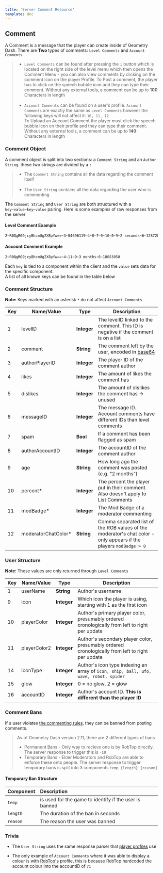 ```yaml
---
title: 'Server Comment Resource'
template: doc
---
```


## Comment

A Comment is a message that the player can create inside of Geometry Dash. There are **Two** types of comments: `Level Comments` and `Account Comments`

> - `Level Comments` can be found after pressing the `i` button which is located on the right side of the level menu which then opens the Comment Menu - you can also view comments by clicking on the comment icon on the player Profile. To Post a comment, the player has to click on the speech bubble icon and they can type their comment. Without any external tools, a comment can be up to **100** Characters in length<br/><br/>
> - `Account Comments` can be found on a user's profile. `Account Comments` are exactly the same as `Level Comments` however the following keys will not affect it: `10, 11, 12`<br/>To Upload an Account Comment the player must click the speech bubble icon on their profile and they can type their comment. Without any external tools, a comment can be up to **140** Characters in length

### Comment Object

A comment object is split into two sections: a `Comment String` and an `Author String`. these two strings are divided by a `:`

> - The `Comment String` contains all the data regarding the comment itself<br/><br/>
> - The `User String` contains all the data regarding the user who is commenting

The `Comment String` and `User String` are both structured with a `key~value~key~value` pairing. Here is some examples of raw responses from the server

#### **Level Comment Example**
```md
2~R0QgRG9jcyBhcmUgZXBpYw==~3~84696119~4~0~7~0~10~0~9~2 seconds~6~12872819:1~TheWylieMaster~9~1~10~4~11~16~14~3~15~2~16~9276649       
```

#### **Account Comment Example**
```md
2~R0QgRG9jcyBhcmUgZXBpYw==~4~11~9~3 months~6~18083050
```

Each `key` is tied to a component within the client and the `value` sets data for the specific component.  
A list of all known keys can be found in the table below

### Comment Structure

**Note:** Keys marked with an asterisk `*` do not affect `Account Comments`

| Key | Name/Value                | Type                                         | Description                                                              
|-----|---------------------------|----------------------------------------------|--------------------------------------------------------------------------
| 1   | levelID                   | **Integer**                                  | The levelID linked to the comment. This ID is negative if the comment is on a list
| 2	  | comment					  | **String**									 | The comment left by the user, encoded in [base64](/topics/encryption/base64.md)
| 3   | authorPlayerID					  | **Integer**									 | The player ID of the comment author |
| 4   | likes					  | **Integer**									 | The amount of likes the comment has
| 5   | dislikes                  | **Integer**                                  | The amount of dislikes the comment has -> unused
| 6   | messageID				  | **Integer**									 | The message ID. Account comments have different IDs than level comments
| 7   | spam                      | **Bool**                                     | If a comment has been flagged as spam
| 8   | authorAccountID | **Integer** | The accountID of the comment author |
| 9   | age						  | **String**									 | How long ago the comment was posted (e.g. "2 months")
| 10  | percent*				  | **Integer**									 | The percent the player put in their comment. Also doesn't apply to List Comments
| 11  | modBadge*                 | **Integer**                                  | The Mod Badge of a moderator commenting
| 12  | moderatorChatColor*       | **String**									 | Comma separated list of the RGB values of the moderator's chat color - only appears if the players `modBadge > 0`

### User Structure
  
**Note:** These values are only returned through `Level Comments`

| Key | Name/Value                | Type                                         | Description                                                              
|-----|---------------------------|----------------------------------------------|--------------------------------------------------------------------------
| 1   | userName				  | **String**									 | Author's username
| 9   | icon					  | **Integer**									 | Which icon the player is using, starting with 1 as the first icon
| 10  | playerColor 			  | **Integer**									 | Author's primary player color, presumably ordered cronologically from left to right per update
| 11  | playerColor2			  | **Integer**									 | Author's secondary player color, presumably ordered cronologically from left to right per update
| 14  | iconType				  | **Integer**									 | Author's icon type indexing an array of `icon, ship, ball, ufo, wave, robot, spider`
| 15  | glow					  | **Integer**									 | 0 = no glow, 2 = glow
| 16  | accountID				  | **Integer**									 | Author's account ID. **This is different than the player ID**

### Comment Bans

If a user violates [the commenting rules](https://imgur.com/a/US0Biaj), they can be banned from posting comments.
> As of Geometry Dash version 2.11, there are 2 different types of bans<br/>  
> - Permanent Bans - Only way to recieve one is by RobTop directly. The server response to trigger this is `-10`  
> - Temporary Bans - Elder Moderators and RobTop are able to enforce these onto people. The server response to trigger temporary bans is split into 3 components `temp_{length}_{reason}`

#### Temporary Ban Structure

| Component | Description |
|:----------|:------------|
| `temp` | is used for the game to identify if the user is banned |
| `length` | The duration of the ban in seconds |
| `reason` | The reason the user was banned |

### Trivia

- The `User String` uses the same response parser that [player profiles](/resources/server/user) use

- The only example of `Account Comments` where it was able to display a colour is with [RobTop's](https://gdbrowser.com/u/71) profile, this is because RobTop hardcoded the account colour into the accountID of `71`
 

